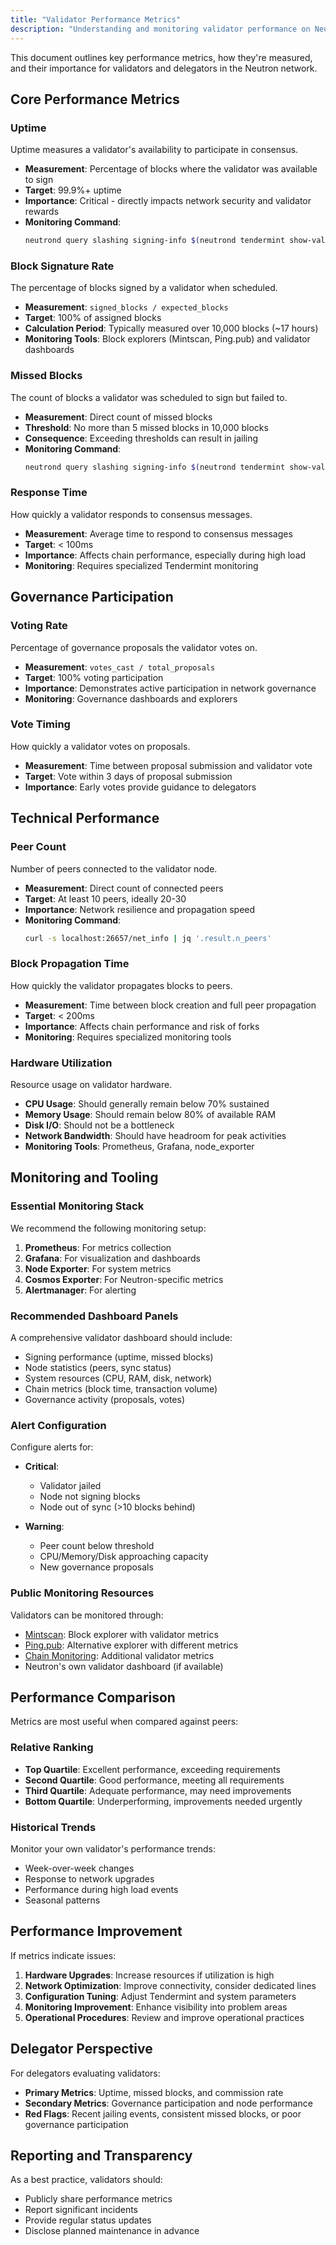 ```yaml
---
title: "Validator Performance Metrics"
description: "Understanding and monitoring validator performance on Neutron"
---
```


This document outlines key performance metrics, how they're measured, and their importance for validators and delegators in the Neutron network.

## Core Performance Metrics

### Uptime

Uptime measures a validator's availability to participate in consensus.

- **Measurement**: Percentage of blocks where the validator was available to sign
- **Target**: 99.9%+ uptime
- **Importance**: Critical - directly impacts network security and validator rewards
- **Monitoring Command**:
  ```bash
  neutrond query slashing signing-info $(neutrond tendermint show-validator)
  ```

### Block Signature Rate

The percentage of blocks signed by a validator when scheduled.

- **Measurement**: `signed_blocks / expected_blocks`
- **Target**: 100% of assigned blocks
- **Calculation Period**: Typically measured over 10,000 blocks (~17 hours)
- **Monitoring Tools**: Block explorers (Mintscan, Ping.pub) and validator dashboards

### Missed Blocks

The count of blocks a validator was scheduled to sign but failed to.

- **Measurement**: Direct count of missed blocks
- **Threshold**: No more than 5 missed blocks in 10,000 blocks
- **Consequence**: Exceeding thresholds can result in jailing
- **Monitoring Command**:
  ```bash
  neutrond query slashing signing-info $(neutrond tendermint show-validator) | grep missed_blocks_counter
  ```

### Response Time

How quickly a validator responds to consensus messages.

- **Measurement**: Average time to respond to consensus messages
- **Target**: < 100ms
- **Importance**: Affects chain performance, especially during high load
- **Monitoring**: Requires specialized Tendermint monitoring

## Governance Participation

### Voting Rate

Percentage of governance proposals the validator votes on.

- **Measurement**: `votes_cast / total_proposals`
- **Target**: 100% voting participation
- **Importance**: Demonstrates active participation in network governance
- **Monitoring**: Governance dashboards and explorers

### Vote Timing

How quickly a validator votes on proposals.

- **Measurement**: Time between proposal submission and validator vote
- **Target**: Vote within 3 days of proposal submission
- **Importance**: Early votes provide guidance to delegators

## Technical Performance

### Peer Count

Number of peers connected to the validator node.

- **Measurement**: Direct count of connected peers
- **Target**: At least 10 peers, ideally 20-30
- **Importance**: Network resilience and propagation speed
- **Monitoring Command**:
  ```bash
  curl -s localhost:26657/net_info | jq '.result.n_peers'
  ```

### Block Propagation Time

How quickly the validator propagates blocks to peers.

- **Measurement**: Time between block creation and full peer propagation
- **Target**: < 200ms
- **Importance**: Affects chain performance and risk of forks
- **Monitoring**: Requires specialized monitoring tools

### Hardware Utilization

Resource usage on validator hardware.

- **CPU Usage**: Should generally remain below 70% sustained
- **Memory Usage**: Should remain below 80% of available RAM
- **Disk I/O**: Should not be a bottleneck
- **Network Bandwidth**: Should have headroom for peak activities
- **Monitoring Tools**: Prometheus, Grafana, node_exporter

## Monitoring and Tooling

### Essential Monitoring Stack

We recommend the following monitoring setup:

1. **Prometheus**: For metrics collection
2. **Grafana**: For visualization and dashboards
3. **Node Exporter**: For system metrics
4. **Cosmos Exporter**: For Neutron-specific metrics
5. **Alertmanager**: For alerting

### Recommended Dashboard Panels

A comprehensive validator dashboard should include:

- Signing performance (uptime, missed blocks)
- Node statistics (peers, sync status)
- System resources (CPU, RAM, disk, network)
- Chain metrics (block time, transaction volume)
- Governance activity (proposals, votes)

### Alert Configuration

Configure alerts for:

- **Critical**: 
  - Validator jailed
  - Node not signing blocks
  - Node out of sync (>10 blocks behind)
  
- **Warning**:
  - Peer count below threshold
  - CPU/Memory/Disk approaching capacity
  - New governance proposals

### Public Monitoring Resources

Validators can be monitored through:

- [Mintscan](https://www.mintscan.io/neutron): Block explorer with validator metrics
- [Ping.pub](https://ping.pub/neutron): Alternative explorer with different metrics
- [Chain Monitoring](https://neutron.explorers.guru/): Additional validator metrics
- Neutron's own validator dashboard (if available)

## Performance Comparison

Metrics are most useful when compared against peers:

### Relative Ranking

- **Top Quartile**: Excellent performance, exceeding requirements
- **Second Quartile**: Good performance, meeting all requirements
- **Third Quartile**: Adequate performance, may need improvements
- **Bottom Quartile**: Underperforming, improvements needed urgently

### Historical Trends

Monitor your own validator's performance trends:

- Week-over-week changes
- Response to network upgrades
- Performance during high load events
- Seasonal patterns

## Performance Improvement

If metrics indicate issues:

1. **Hardware Upgrades**: Increase resources if utilization is high
2. **Network Optimization**: Improve connectivity, consider dedicated lines
3. **Configuration Tuning**: Adjust Tendermint and system parameters
4. **Monitoring Improvement**: Enhance visibility into problem areas
5. **Operational Procedures**: Review and improve operational practices

## Delegator Perspective

For delegators evaluating validators:

- **Primary Metrics**: Uptime, missed blocks, and commission rate
- **Secondary Metrics**: Governance participation and node performance
- **Red Flags**: Recent jailing events, consistent missed blocks, or poor governance participation

## Reporting and Transparency

As a best practice, validators should:

- Publicly share performance metrics
- Report significant incidents
- Provide regular status updates
- Disclose planned maintenance in advance 